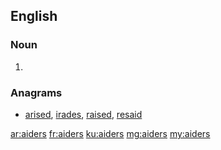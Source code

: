 ==English==

===Noun===
{{head|en|plural}}

# {{plural of|aider|lang=en|nocat=1}}

===Anagrams===
* [[arised#English|arised]], [[irades#English|irades]], [[raised#English|raised]], [[resaid#English|resaid]]

[[ar:aiders]]
[[fr:aiders]]
[[ku:aiders]]
[[mg:aiders]]
[[my:aiders]]